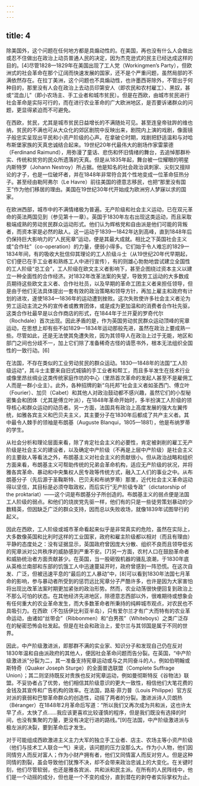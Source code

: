 ```yaml
---
---
---
```

title: 4
---




除美国外，这个问题在任何地方都是具煽动性的。在美国，再也没有什么人会做出或忍不住做出在政治上动员普通人民的决定，因为杰克逊式的民主已经达成这样的目的。[4]尽管1828—1829年在美国出现了工人党（Workingmen’s Party），但欧洲式的社会革命在那个辽阔而快速发展的国家，还不是个严重问题，虽然局部的不满依然存在。在拉丁美洲，这个问题也不具煽动性，也许墨西哥除外，不管出于何种目的，那里没有人会在政治上去动员印第安人（即农民和农村雇工）、黑奴，甚或“混血儿”（即小农场主、手工业者和城市贫民）。但是在西欧，由城市贫民进行社会革命是实际可行的，而在进行农业革命的广大欧洲地区，是否要诉诸群众的问题，更显得紧迫而不可避免。

在西欧，贫民，尤其是城市贫民日益增长的不满随处可见。甚至连皇帝驻跸的维也纳，贫民的不满也可从大众化的郊区剧院中反映出来，剧院内上演的戏剧，像面镜子般忠实呈现出平民和小资产阶级的心声。在拿破仑时期，戏剧把舒适温和与对哈布斯堡家族的天真忠诚结合起来。19世纪20年代最伟大的剧场作家雷蒙德（Ferdinand Raimund），用弥漫了童话、悲伤和怀旧情绪的舞台，去追悼那群朴实、传统和贫穷的民众所遗落的天真。但是从1835年起，舞台被一位耀眼的明星内斯特罗（Johann Nestroy）所占据。他是知名的社会政治讽刺家、尖刻又擅辩论的才子，也是一位破坏者，并在1848年非常符合其个性地变成一位革命狂热分子。甚至经由勒阿弗尔（Le Havre）前往美国的德意志移民，也把“那里没有国王”作为他们移居的理由。美国在19世纪30年代开始成为欧洲穷人梦寐以求的国家。

在欧洲西部，城市中的不满情绪极为普遍。无产阶级和社会主义运动，已在双元革命的英法两国见到（参见第十一章）。英国于1830年左右出现这类运动，而且采取极端成熟的劳动贫民群众运动形式。他们认为辉格党和自由派是他们可能的背叛者，而资本家是必然的敌人。这一运动于1839—1842年达到高峰，直到1848年后仍保持巨大影响力的“人民宪章”运动，便是其最大成就。相比之下英国社会主义或“合作社”（co-operation）的力量，便弱小得多。它们始于令人难忘的1829—1834年间，有的吸收大批信仰其理论的工人阶级斗士（从19世纪20年代早期起，它们便已在手工业者和熟练工人中进行宣传），有的则雄心勃勃地尝试建立全国性的工人阶级“总工会”，工人阶级在欧文主义者影响下，甚至企图绕过资本主义以建立一种全面性的合作经济。对1832年改革法案的失望，导致劳工运动的大多数成员期待这些欧文主义者、合作社社员，以及早期的革命工团主义者来担任领导，但是由于他们无法具体提出一套有效的政治策略和领导方针，再加上雇主和政府有计划的进攻，遂使1834—1836年的运动遭到挫败。这次失败使许多社会主义者沦为劳工运动主流之外的宣传者或教育团体，或是成为更加温和的消费者合作社先驱，这类合作社最早是以合作商店的形式，在1844年于兰开夏的罗奇代尔（Rochdale）首次出现。因此矛盾的是，作为英国劳动贫民群众运动顶峰的宪章运动，在思想上却有些不如1829—1834年运动那般先进，虽然在政治上要成熟一些。尽管如此，还是无法使其免遭失败，因为其领导人在政治上过于无能，地区和部门之间也分歧不一，加上它们除了准备稀奇古怪的请愿书外，根本无法组织全国性的一致行动。[6]

在法国，不存在类似的工业劳动贫民的群众运动。1830—1848年的法国“工人阶级运动”，其斗士主要来自旧式城镇的手工业者和帮工，而且多半发生在技术行业或像里昂丝绸业这类传统家庭作坊的中心（里昂首次革命的发起人甚至不是雇佣工人而是一群小业主）。此外，各种招牌的新“乌托邦”社会主义者如圣西门、傅立叶（Fourier）、加贝（Cabet）和其他人对政治鼓动都不感兴趣，虽然它们的小型秘密集会和团体（尤其是傅立叶派），在1848年革命开始时，多半扮演工人阶级的领导核心和群众运动的动员者。另一方面，法国具有政治上高度发展的强大左翼传统，如雅各宾主义和巴贝夫主义，其主要分子在1830年后都成了共产主义者。其中最令人棘手的领袖是布朗基（Auguste Blanqui，1805—1881），他是布纳罗蒂的学生。

从社会分析和理论层面来看，除了肯定社会主义的必要性，肯定被剥削的雇工无产阶级是社会主义的建设者，以及确定中产阶级（不再是上层中产阶级）是社会主义的主要敌人等看法之外，布朗基主义对社会主义的贡献很小。但从政治战略和组织方面来看，布朗基主义可帮助传统的兄弟会革命机构，适应无产阶级的状况，并将雅各宾革命、暴动和中央集权人民专政等传统方式，融入工人们的事业之中。从布朗基分子（先后源于圣鞠斯特、巴贝夫和布纳罗蒂）那里，近代社会主义革命运动得以坚信，其目标是必须夺取政权，而后实行“无产阶级专政”（dictatorship of the proktariat）——这个词是布朗基分子所创造的。布朗基主义的弱点便是法国工人阶级的弱点。和他们的烧炭党先驱一样，他们有的只是一些徒劳策划暴动的少数精英，但因缺乏广泛的群众支持，因而总以失败收场，就像1839年试图举行的起义。

因此在西欧，工人阶级或城市革命看起来似乎是非常真实的危险，虽然在实际上，大多数像英国和比利时这样的工业国家，政府和雇主阶级都以相对（而且有理由）平静的态度处之：没有证据显示，英国政府曾因庞大分散、组织不良而且领导低劣的宪章派对公共秩序的威胁感到严重不安。[7]另一方面，农村人口在鼓励革命者和威胁统治者方面贡献甚少。在英国，当一股砸毁机器的骚乱浪潮，于1830年底从英格兰南部和东部的饥饿工人中迅速蔓延开时，政府曾感到一阵恐慌。在这次自发、广泛，但被迅速平息的“最后的工人暴动”中，[8]可以看到1830年法国七月革命的影响，参与暴动者所受到的惩罚远比宪章分子严酷许多，也许是因为大家害怕将出现比改革法案时期更加紧张的政治形势。然而，农业动荡很快便回复到政治上不那么可怕的状态。在其他经济先进地区，除德意志西部以外，很难期待或想象会有任何重大的农业革命发生，而大多数革命者所秉持的纯粹城市观点，对农民也不具吸引力。在西欧（不包括伊比利亚半岛），只有爱尔兰才有广大而特有的农业革命运动，由诸如“丝带会”（Ribbonmen）和“白男孩”（Whiteboys）之类广泛存在的秘密恐怖会社发起。但是在社会和政治上，爱尔兰与其邻国是属于不同的世界。

因此，中产阶级激进派，即那群不满的实业家、知识分子和发现自己仍在反对1830年温和自由派政府的其他人，便因社会革命问题而告分裂。在英国，“中产阶级激进派”分裂为二，其一准备支持宪章运动或与之共同奋斗的人，例如伯明翰或斯特奇（Quaker Joseph Sturge）的全面普选联盟（Complete Suffrage Union）；其二则坚持既反对贵族也反对宪章运动，例如曼彻斯特反《谷物法》联盟。不妥协者占了优势，他们相信其阶级意识的更大一致性，相信他们大笔花费的金钱及其宣传和广告机构的效率。在法国，路易·菲力普（Louis Philippe）官方反对派的衰弱和巴黎革命群众的创造性，动摇了两者的分裂。激进派诗人贝朗热（Béranger）在1848年2月革命后写道：“所以我们又再次成为共和派，这也许太早了点，太快了点……我应该更喜欢比较谨慎的程序，但是我们既没有选择的时间，也没有集聚的力量，更没有决定行进的路线。”[9]在法国，中产阶级激进派与极左派的决裂，要到革命后才发生。

对于可能组成西欧激进主义主力大军的独立手工业者、店主、农场主等小资产阶级（他们与技术工人联合一气）来说，该问题的压力没那么大。作为小人物，他们因同情穷人而反对富人；作为小财产拥有者，他们又同情富人而反对穷人。但是这种同情的割裂，虽会导致他们犹豫不决，却不会带来政治忠诚上的大变化。在关键时刻，他们尽管软弱，也还是雅各宾派、共和派和民主派。在所有的人民阵线中，他们是一个动摇的成分，但也是一个不变的成分，直到潜在的剥夺者实际掌权为止。